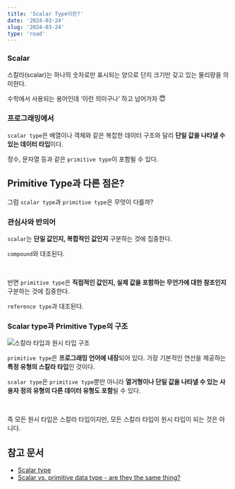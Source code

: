 ```yaml
---
title: 'Scalar Type이란?'
date: '2024-03-24'
slug: '2024-03-24'
type: 'road'
---
```


### Scalar

스칼라(scalar)는 하나의 숫자로만 표시되는 양으로 단지 크기만 갖고 있는 물리량을 의미한다.

수학에서 사용되는 용어인데 ‘이런 의미구나’ 하고 넘어가자 😇

### 프로그래밍에서

`scalar type`은 배열이나 객체와 같은 복잡한 데이터 구조와 달리 **단일 값을 나타낼 수 있는 데이터 타입**이다.

정수, 문자열 등과 같은 `primitive type`이 포함될 수 있다.

## Primitive Type과 다른 점은?

그럼 `scalar type`과 `primitive type`은 무엇이 다를까?

### 관심사와 반의어

`scalar`는 **단일 값인지, 복합적인 값인지** 구분하는 것에 집중한다.

`compound`와 대조된다.

<br />

반면 `primitive type`은 **직접적인 값인지, 실제 값을 포함하는 무언가에 대한 참조인지** 구분하는 것에 집중한다.

`reference type`과 대조된다.

### Scalar type과 Primitive Type의 구조

<Image
  src="https://raw.githubusercontent.com/jgjgill/blog/main/roads/images/scalar-primitive-type.png"
  alt="스칼라 타입과 원시 타입 구조"
/>

`primitive type`은 **프로그래밍 언어에 내장**되어 있다.
가장 기본적인 연산을 제공하는 **특정 유형의 스칼라 타입**인 것이다.

`scalar type`은 `primitive type`뿐만 아니라 **열거형이나 단일 값을 나타낼 수 있는 사용자 정의 유형의 다른 데이터 유형도 포함**될 수 있다.

<br />

즉 모든 원시 타입은 스칼라 타입이지만, 모든 스칼라 타입이 원시 타입이 되는 것은 아니다.

## 참고 문서

- [Scalar type](https://computersciencewiki.org/index.php/Scalar_type)
- [Scalar vs. primitive data type - are they the same thing?](https://stackoverflow.com/questions/6623130/scalar-vs-primitive-data-type-are-they-the-same-thing)
